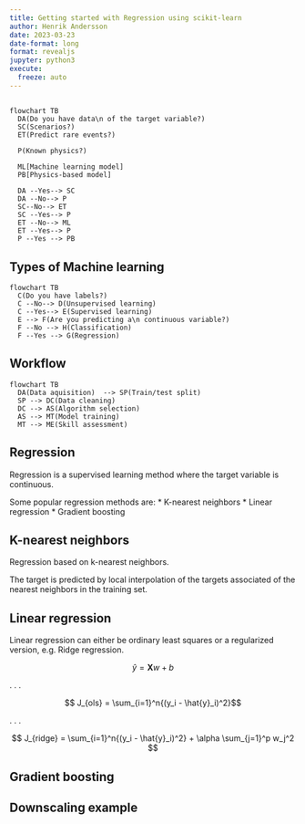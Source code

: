 ```yaml
---
title: Getting started with Regression using scikit-learn
author: Henrik Andersson
date: 2023-03-23
date-format: long
format: revealjs
jupyter: python3
execute: 
  freeze: auto
---
```


## 
```mermaid
flowchart TB
  DA(Do you have data\n of the target variable?)
  SC(Scenarios?)
  ET(Predict rare events?)
  
  P(Known physics?)
  
  ML[Machine learning model]
  PB[Physics-based model]  
    
  DA --Yes--> SC
  DA --No--> P
  SC--No--> ET
  SC --Yes--> P
  ET --No--> ML
  ET --Yes--> P
  P --Yes --> PB
```

## Types of Machine learning

```mermaid
flowchart TB
  C(Do you have labels?)
  C --No--> D(Unsupervised learning)
  C --Yes--> E(Supervised learning)
  E --> F(Are you predicting a\n continuous variable?)
  F --No --> H(Classification)
  F --Yes --> G(Regression)
```

## Workflow

```mermaid
flowchart TB
  DA(Data aquisition)  --> SP(Train/test split)
  SP --> DC(Data cleaning)
  DC --> AS(Algorithm selection)
  AS --> MT(Model training)
  MT --> ME(Skill assessment)
```

## Regression

Regression is a supervised learning method where the target variable is continuous.

Some popular regression methods are:
* K-nearest neighbors
* Linear regression
* Gradient boosting


## K-nearest neighbors

Regression based on k-nearest neighbors.

The target is predicted by local interpolation of the targets associated of the nearest neighbors in the training set.

## Linear regression

Linear regression can either be ordinary least squares or a regularized version, e.g. Ridge regression.

$$ \hat{y} = \mathbf{X}w + b $$

. . .

$$ J_{ols} = \sum_{i=1}^n{(y_i - \hat{y}_i)^2}$$

. . .

$$ J_{ridge} = \sum_{i=1}^n{(y_i - \hat{y}_i)^2} + \alpha \sum_{j=1}^p w_j^2 $$

## Gradient boosting

## Downscaling example